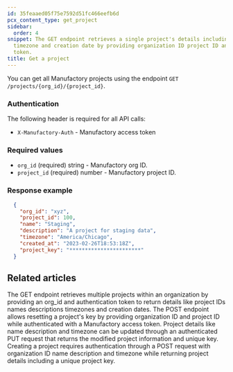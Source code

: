 ```yaml
---
id: 35feaaed05f75e7592d51fc466eefb6d
pcx_content_type: get_project
sidebar:
  order: 4
snippet: The GET endpoint retrieves a single project's details including name description
  timezone and creation date by providing organization ID project ID and authentication
  token.
title: Get a project
---
```


You can get all Manufactory projects using the endpoint `GET /projects/{org_id}/{project_id}`.

### Authentication

The following header is required for all API calls:
- `X-Manufactory-Auth` - Manufactory access token


### Required values

- `org_id` (required) string - Manufactory org ID.
- `project_id` (required) number - Manufactory project ID.


### Response example

```json
  {
    "org_id": "xyz",
    "project_id": 100,
    "name": "Staging",
    "description": "A project for staging data",
    "timezone": "America/Chicago",
    "created_at": "2023-02-26T18:53:18Z",
    "project_key": "***********************"
  }
```


## Related articles
<CardGrid>
<LinkTitleCard header="<b>Projects > Get all projects</b>" href="/products/manufactory/projects/get_projects/" > The GET endpoint retrieves multiple projects within an organization by providing an org_id and authentication token to return details like project IDs names descriptions timezones and creation dates. </LinkTitleCard>
<LinkTitleCard header="<b>Projects > Reset project key</b>" href="/products/manufactory/projects/reset_key/" > The POST endpoint allows resetting a project's key by providing organization ID and project ID while authenticated with a Manufactory access token. </LinkTitleCard>
<LinkTitleCard header="<b>Projects > Update a project</b>" href="/products/manufactory/projects/update_project/" > Project details like name description and timezone can be updated through an authenticated PUT request that returns the modified project information and unique key. </LinkTitleCard>
<LinkTitleCard header="<b>Projects > Create a project</b>" href="/products/manufactory/projects/create_project/" > Creating a project requires authentication through a POST request with organization ID name description and timezone while returning project details including a unique project key. </LinkTitleCard>
</CardGrid>